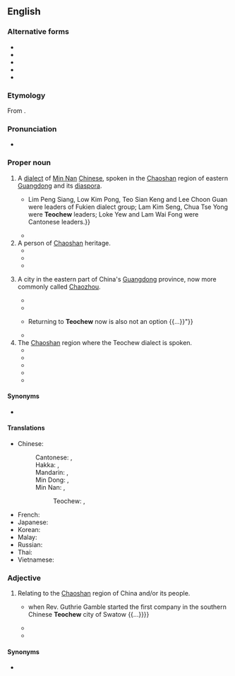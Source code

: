 ==English==
{{Wikipedia}}
{{commonscat}}

===Alternative forms===
* {{alter|en|Diojiu|Teochiu|Tiuchiu|Tie-chiu|Teochow}}
* {{alter|en|Chiuchow|Chiu Chow||Hong Kong|via Cantonese}}
* {{alter|en|Taechew|Taechiew||Thailand}}
* {{alter|en|Tio Ciu||Indonesia}}
* {{alter|en|Trieu Chau||Vietnam|via Vietnamese}}

===Etymology===
From {{etyl|zhx-teo|en}} {{zh-l|潮州|tr=dio5 ziu1}}.

===Pronunciation===
* {{IPA|en|/tiˈoʊtʃuː/}}

===Proper noun===
{{en-proper noun}}

# A [[dialect]] of [[Min Nan]] [[Chinese]], spoken in the [[Chaoshan]] region of eastern [[Guangdong]] and its [[diaspora]].
#* {{quote-book|en|year=1995|author=Qinghuang Yan|title=Community and Politics: The Chinese in Colonial Singapore and Malaysia|publisher=Marshall Cavendish International|isbn=9789812100627
|passage={{...}} Lim Peng Siang, Low Kim Pong, Teo Sian Keng and Lee Choon Guan were leaders of Fukien dialect group; Lam Kim Seng, Chua Tse Yong were '''Teochew''' leaders; Loke Yew and Lam Wai Fong were Cantonese leaders.}}
#* {{quote-book
|en
|year=2015
|author=William L. Gibson
|title=Singapore Yellow
|url=https://archive.org/details/singaporeyellow0000gibs/
|location=[[Singapore]]
|publisher={{w|Monsoon Books}}
|ISBN=978-981-4423-65-6
|OCLC=906888448
|OL=28419628M
|page=116
|pageurl=https://archive.org/details/singaporeyellow0000gibs/page/116/
|text='I do not speak English,' the young man said sanguinely in Malay, then said it again in '''Teochew''', to test the white man.}}
# A person of [[Chaoshan]] heritage.
#* {{quote-book|en|year=1985|author=Lim Keak Cheng|title=Social Change and the Chinese in Singapore: A Socio-economic Geography with Special Reference to Bāng Structure
|passage=The founding of the Four Seas Communications Bank by the leading Teochew merchants in 1907 marked the heyday of Teochew economic strength. However, the inter-war years was a period of economic regression for the '''Teochews'''.}}
#* {{quote-book
|en
|year=2011
|author=Cheryl Lu-Lien Tan
|title=A Tiger in the Kitchen: A Memoir of Food and Family
|url=https://archive.org/details/tigerinkitchen00tanc/
|location=[[New York]]
|publisher={{w|Hachette Books|Hyperion Books}}
|ISBN=978-1-4013-4128-2
|LCCN=2010035210
|OCLC=990515933
|page=9
|pageurl=https://archive.org/details/tigerinkitchen00tanc/page/9/
|passage="Yes! You are '''Teochew'''. Aiyah, don't you know, our people are known for being pirates, smugglers, and greate businessmen. [The Hong Kong billionaire] Li Ka-shing is '''Teochew''', you know!"}}
#* {{quote-book|en|year=2012|author=Phyllis Ghim-Lian Chew|title=A Sociolinguistic History of Early Identities in Singapore: From Colonialism to Nationalism|publisher=Palgrave Macmillan|isbn=9781137012333|page=45
|passage=However, the majority of Singaporean '''Teochews''' speak the Swatow (named after the main Teochew city in southeast China) variety.}}
# {{lb|en|dated|uncommon}} A city in the eastern part of China's [[Guangdong]] province, now more commonly called [[Chaozhou]]. 
#* {{quote-book|en|year=1955| title=Review of Hong Kong Chinese Press|author=| page=| passage=Fong Kai is a well known porcelain-producing center in eastern Kwangtung. It is only 8 ''li'' away from '''Teochow''' (Chaochow), and easily accessible.}}
#* {{quote-book|en|year=1976|author=Yen Ching Hwang|title=The Overseas Chinese and the 1911 Revolution: With special reference to Singapore and Malaya|location=Kuala Lumpur|publisher=Oxford University Press|page=310|passage=As mentioned previously (in Chapter II), the Huang Kang Uprising in '''Teochew''' (also known as the first '''Teochew''' Uprising) had been fermenting long before the formation of the T'ung Meng Hui.}}
#* {{quote-book|en|year=2014|author=Song Cheng Miang|title=Teochew Red, Hokkien Green|publisher=Partridge Publishing Singapore
|passage="I miss my family in '''Teochew'''. {{...}} Returning to '''Teochew''' now is also not an option {{...}}"}}
#* {{quote-book|en|year=2015|author=Eric Low|title=Teochew Heritage Cooking: A treasury of recipes for Chinese comfort food|publisher=Marshall Cavendish International Asia Pte Ltd|isbn=9789814677356|page=72
|passage=It has been said that this dish was created by the court house chefs when the secretaries of the various civil departments in '''Teochew''' City did not want their officials to look uncivilised eating chicken with bones at formal events.}}
# The [[Chaoshan]] region where the Teochew dialect is spoken. 
#* {{quote-book|en|year=1972 | title=China, India and the Ruins of Washington |author=Austin Coates | page=94| passage=In Fukien and the '''Teochew''' region of eastern Kwangtung there are places where every man in every village within a radius of twenty miles or more bears the same surname, the clan being virtually a small nation with its own territory. }}
#* {{quote-book|en|year=2007 | title=Passage Through China: This Land So Rich in Beauty |author=Khoon Choy Lee | page=22| passage=When they later moved down south to the '''Teochew''' region, their language developed into the Teochew dialect, whose tone is very similar to Minnan Huà. }}
#* {{quote-book|en|year=2014| title=Language Attitudes and Identities in Multilingual China|author=Sihua Liang | page=92| passage=Mr and Mrs Chen were from the same town in the Chaoshan ('''Teochew''') Region and spoke the same variety of Teochew dialect. }}
#* {{quote-book|en|year=2019| title=A General History Of The Chinese In Singapore |author=Chong Guan Kwa, ‎Bak Lim Kua | page=16| passage=Changlim in the Chaozhou ('''Teochew''') region emerged as Amoy's rival for domination of the coastal trade. }}
#* {{quote-book|en|year=2020| title=My Father's Kampung: A History Of Aukang And Punggol |author=Shawn Li Song Seah | page=xvii| passage=While some Teochews came to Singapore from Dapo (also Dabu, or Hakka district), language differences led to Dapo being separated from the '''Teochew''' region, leaving only eight districts, although after the 19th century, the Chinese government futher divided the 8 districts into 11.}}

====Synonyms====
* {{q|from [[Mandarin Chinese]]}} {{l|en|Chaozhou}}

====Translations====
{{trans-top|one of the divisions of the Chinese language}}
* Chinese:
*: Cantonese: {{t|yue|潮州話|sc=Hani}}, {{t|yue|潮州话|tr=ciu4 zau1 waa6-2|sc=Hani}}
*: Hakka: {{t|hak|潮州話|sc=Hani}}, {{t|hak|潮州话|tr=Chhèu-chû-fa|sc=Hani}}
*: Mandarin: {{t+|cmn|潮州話|sc=Hani}}, {{t+|cmn|潮州话|tr=Cháozhōuhuà|sc=Hani}}
*: Min Dong: {{t|cdo|潮州話|sc=Hani}}, {{t|cdo|潮州话|tr=Dièu-ciŭ-uâ|sc=Hani}}
*: Min Nan: {{t+|nan|潮州話|sc=Hani}}, {{t|nan|潮州话|tr=Tiô-chiu-ōe|sc=Hani}}
*:: Teochew: {{t+|nan|潮州話|sc=Hani}}, {{t|nan|潮州话|tr=die5 ziu1 uê7, dio5 ziu1 uê7|sc=Hani}}
{{trans-mid}}
* French: {{t+|fr|teochew|m}}
* Japanese: {{t+|ja|潮州語|tr=ちょうしゅうご, chōshūgo}}
* Korean: {{t|ko|조주어}}
* Malay: {{t|ms|[[bahasa]] [[Teochew]]}}
* Russian: {{t|ru|чаоша́ньский|m}}
* Thai: {{t+|th|แต้จิ๋ว}}
* Vietnamese: {{t|vi|[[tiếng]] [[Triều Châu]]}}
{{trans-bottom}}

{{trans-see|city|Chaozhou}}

===Adjective===
{{en-adjective|-}}

# Relating to the [[Chaoshan]] region of China and/or its people.
#* {{quote-book|en|year=1996|author=Danny Tze-Ken Wong|title=Our Anchor Holds: A History of the Boy's Brigade in Malaysia, 1946-1996
|passage={{...}} when Rev. Guthrie Gamble started the first company in the southern Chinese '''Teochew''' city of Swatow {{...}}}}
#* {{quote-book|en|year=2014|author=Kua Ee Heok|title=Ageing Baby Boomers|publisher=Write Editions / Tusitala (RLS) Pte Ltd|isbn=9789810792923
|passage=My grandfather, Mr Kua Kim Par, left the '''Teochew''' city of Chaozhou circa 1896 because of the political turmoil in China with the decline of the Qing Dynasty.}}
#* {{quote-book|en|year=2014|author=Sihua Liang|title=Language Attitudes and Identities in Multilingual China: A Linguistic Ethnography|publisher=Springer|isbn=9783319126197|page=92
|passage=Liang: So where do most members of your Jiazu live?<br>Chen: Chaozhou ('''Teochew''' city). Two thirds of the population live in Chaozhou. Err...three fourths, actually, because only my father, his brother and the sons of some relatives have left (Chaozhou) to work elsewhere.}}

====Synonyms====
* {{q|from [[Mandarin Chinese]]}} {{l|en|Chaozhou}}